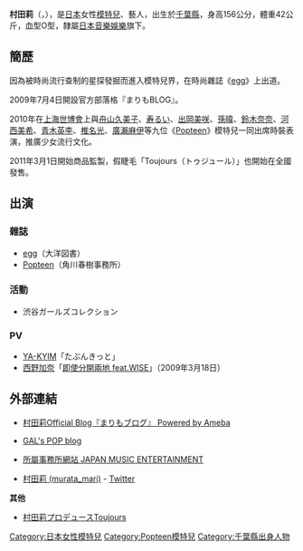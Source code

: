{{noteTA
|G1=JP Show
}}
{{藝人
| 姓名 = 村田莉
| 類型 = 模特兒
| 相片 =
| 原名 = {{lang|ja|村田 莉<br/>（むらた まり）}}
| 羅馬拼音 = Murata Mari
| 國籍 = {{JPN}}
| 出生日期 = {{birth_date_and_age|1991|12|2}}
| 出生地點 = 日本[[千葉縣|千葉縣]]
| 身高 = 
| 血型 = 
| 職業 = [[模特兒|模特兒]]
| 活躍年代 = 
| 代表作 = 
| 出道作 = 
| 經紀公司 = [[日本音樂娛樂|日本音樂娛樂]]
}}

'''村田莉'''（{{jpn|j=村田 莉|hg=むらた まり}}，{{bd|1991年|12月2日|catIdx=Murata Mari}}），是[[日本|日本]]女性[[模特兒|模特兒]]、藝人，出生於[[千葉縣|千葉縣]]，身高156公分，體重42公斤，血型O型，隸屬[[日本音樂娛樂|日本音樂娛樂]]旗下。

== 簡歷 ==
因為被時尚流行查制的星探發掘而進入模特兒界，在時尚雜誌《[[egg_(雜誌)|egg]]》上出道。

2009年7月4日開設官方部落格『まりもBLOG』。

2010年在[[中國2010年上海世界博覽會|上海世博會]]上與[[舟山久美子|舟山久美子]]、[[寿るい|寿るい]]、[[出岡美咲|出岡美咲]]、[[孫暐|孫暐]]、[[鈴木奈奈|鈴木奈奈]]、[[河西美希|河西美希]]、[[青木英李|青木英李]]、[[椎名光|椎名光]]、[[廣瀨麻伊|廣瀨麻伊]]等九位《[[Popteen|Popteen]]》模特兒一同出席時裝表演，推廣少女流行文化。

2011年3月1日開始商品監製，假睫毛「Toujours（トゥジュール）」也開始在全國發售。

== 出演 ==
=== 雜誌 ===
* [[egg_(雜誌)|egg]]（大洋図書）
* [[Popteen|Popteen]]（角川春樹事務所）

=== 活動 ===
* 渋谷ガールズコレクション

=== PV ===
* [[YA-KYIM|YA-KYIM]]「たぶんきっと」
* [[西野加奈|西野加奈]]「[[即使分開兩地_feat.WISE|即使分開兩地 feat.WISE]]」（2009年3月18日）

== 外部連結 ==
* {{ja}} [http://ameblo.jp/murata-mari/ 村田莉Official Blog『まりもブログ』 Powered by Ameba] {{Wayback|url=http://ameblo.jp/murata-mari/ |date=20201026101459 }}
* {{ja}} [https://web.archive.org/web/20140903144006/http://galspop.jp/blog/muratamari/ GAL's POP blog]
* {{ja}} [http://www.japanmusic.jp/2010/11/post-128.html 所屬事務所網站 JAPAN MUSIC ENTERTAINMENT] {{Wayback|url=http://www.japanmusic.jp/2010/11/post-128.html |date=20190917190835 }}
* [https://twitter.com/murata_mari 村田莉 (murata_mari)] {{Wayback|url=https://twitter.com/murata_mari |date=20210113225058 }} - [[Twitter|Twitter]]
'''其他'''
* [https://web.archive.org/web/20120102054103/http://gc-labo.co.jp/product/toujours-no-01/ 村田莉プロデュースToujours]

{{DEFAULTSORT:Murata Mari}}
[[Category:日本女性模特兒|Category:日本女性模特兒]]
[[Category:Popteen模特兒|Category:Popteen模特兒]]
[[Category:千葉縣出身人物|Category:千葉縣出身人物]]